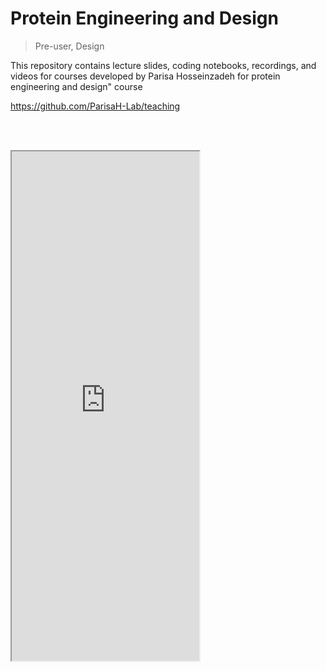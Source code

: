 # Protein Engineering and Design

> Pre-user, Design

This repository contains lecture slides, coding notebooks, recordings, and videos for courses developed by Parisa Hosseinzadeh for protein engineering and design" course

https://github.com/ParisaH-Lab/teaching

<br></br>
<iframe className="w-full" height="815" src="https://github.com/ParisaH-Lab/teaching"></iframe>
